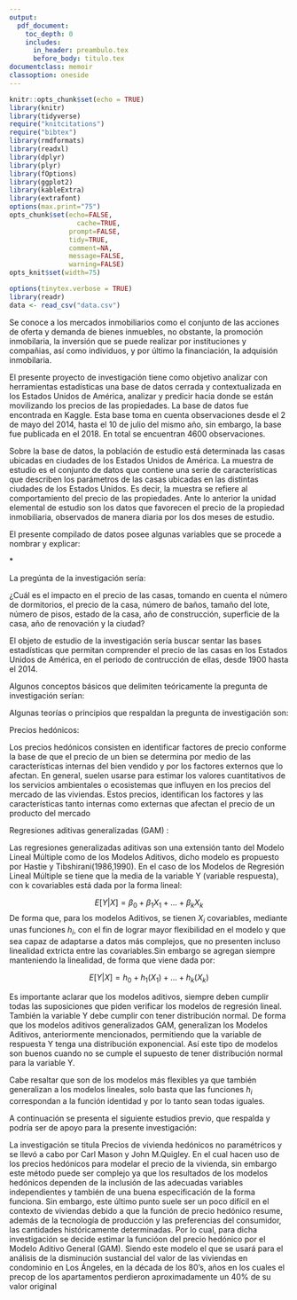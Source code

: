 ```yaml
---
output:
  pdf_document: 
    toc_depth: 0
    includes:
      in_header: preambulo.tex
      before_body: titulo.tex
documentclass: memoir
classoption: oneside
---
```


```r
knitr::opts_chunk$set(echo = TRUE)
library(knitr)
library(tidyverse)
require("knitcitations")
require("bibtex")
library(rmdformats)
library(readxl)
library(dplyr)
library(plyr)
library(fOptions)
library(ggplot2)
library(kableExtra)
library(extrafont)
options(max.print="75")
opts_chunk$set(echo=FALSE,
	             cache=TRUE,
               prompt=FALSE,
               tidy=TRUE,
               comment=NA,
               message=FALSE,
               warning=FALSE)
opts_knit$set(width=75)

options(tinytex.verbose = TRUE)
library(readr)
data <- read_csv("data.csv")
```

\fancyhead[LE,RO]{\slshape \rightmark}
\fancyhead[LO,RE]{\slshape \leftmark}
\lhead{CA-404 Modelos Lineales}
\rhead{\thepage}
\fancyfoot[C]{\thepage}

\tableofcontents*

\newpage
\chapter{Bitácora 1}

\section{Características de la Tabla de datos}

Se conoce a los mercados inmobiliarios como el conjunto de las acciones de oferta y demanda de bienes inmuebles, no obstante, la promoción inmobilaria, la inversión que se puede realizar por instituciones y compañias, así como individuos, y por último la financiación, la adquisión inmobilaria.

  El presente proyecto de investigación tiene como objetivo analizar con herramientas estadísticas
una base de datos cerrada y contextualizada en los Estados Unidos de América, analizar y predicir hacia donde se están movilizando los precios de las propiedades. La base de datos fue encontrada en Kaggle. Esta base toma en cuenta observaciones desde el 2 de mayo del 2014, hasta el 10 de julio del mismo año, sin embargo, la base fue publicada en el 2018. En total se encuentran 4600 observaciones.

  Sobre la base de datos, la población de estudio está determinada las casas ubicadas en ciudades de los Estados Unidos de América. La muestra de estudio es el conjunto de datos que contiene una serie de características que describen los parámetros de las casas ubicadas en las distintas ciudades de los Estados Unidos. Es decir, la muestra se refiere al comportamiento del precio de las propiedades. Ante lo anterior la unidad elemental de estudio son los datos que favorecen el precio de la propiedad inmobiliaria, observados de manera diaria por los dos meses de estudio.

  El presente compilado de datos posee algunas variables que se procede a nombrar y explicar:

\begin{itemize}
\item $date:$ La fecha en la cual se obtuvo los datos.
\item $price:$ El precio de la casa, expresado en dólares.
\item $bedrooms:$ Número de dormitorios.
\item $bathrooms:$ Número de baños
\item $sqftliving:$ Superficie habitable.
\item $sqftlot:$ Tamaño del lote.
\item $floors:$ Número de pisos, entrepisos aceptables.
\item $waterfront:$ Vista al mar, característica dicotómica.
\item $view:$ Vista, en la escala del 0 al 4.
\item $condition:$ Condición de la casa. en la escala del 1 al 5.
\item $sqftabove:$ Superficie de la casa.
\item $sqftbasement:$ Superficie del sótano, en caso de que posean uno.
\item $yrbuilt:$ Año de construcción.
\item $yrrenovation:$ Año de renovación, en caso de que hubiese.
\item $street:$ Dirección 
\item $city:$ Ciudad 
\item $staetzip:$ Código postal.
\item $country:$ País.
\end{itemize}

*\textbf{Las características del área se expresan en pies cuadrados.}

  La pregúnta de la investigación sería:

 ¿Cuál es el impacto en el precio de las casas, tomando  en cuenta el número de dormitorios, el precio de la casa, número de baños, tamaño del lote, número de pisos, estado de la casa, año de construcción, superficie de la casa, año de renovación y la ciudad? 

\section{Base técnica UVE}    
  El objeto de estudio de la investigación sería buscar sentar las bases estadísticas que permitan comprender el precio de las casas
en los Estados Unidos de América, en el periodo de contrucción de ellas, desde 1900 hasta el 2014.

  Algunos conceptos básicos que delimiten teóricamente la pregunta de investigación serían:

\begin{itemize}
\item Casa: El término significa la construcción de una o pocas plantas que están destinadas a habitarlas familias, caso opuesto con respecto a los edificios de múltiples departamentos o pisos, según la definición de la \citep{RAE}.

\item Precio de vivienda: Según \citet{Bueno}
el precio de una vivienda, el cual no es solo tarifa, si no, que es parte de varios componentes de distintos rango, según el momento del mercado. 

\item Superficie construida: Según la revista \citet{AD}, se le llama de esa forma, a la suma total de los metros cuadrados que están dentrp del perímetro de la casa.

\item Estado físico de vivienda: Según el \citet{INEC}, se define estado físico de la vivienda al estado de los componentes de la casa, como paredes, techo y el piso.

\item Dimensión del terreno: Según \citet{Maria}, el tamaño estánda de este es de 60 y los 84 metros cuadrados de terreno.

\item Valoración de propiedad: Según la \citet{Consultoria} la valoración de bienes muebles o inmuebles es un proceso requerido en diversidad de ámbitos administrativos, empresariales, judiciales, etc.

\item Plusvalía: \citet{Max} lo define como la diferencia entre el valor de uso y el valor de cambio, que resulta en un beneficio para el capitalista y es el motor del capitalismo.

\item Depreciación: La depreciación es la pérdida de valor de un bien como consecuencia de su desgaste con el paso del tiempo. \citep{Roberto}
\end{itemize}

Algunas teorías o principios que respaldan la pregunta de investigación son:

Precios hedónicos: 

Los precios hedónicos consisten en identificar factores de precio conforme la base de que el precio de un bien se determina por medio de las características internas del bien vendido y por los factores externos que lo afectan. En general, suelen usarse para estimar los valores cuantitativos de los servicios ambientales o ecosistemas que influyen en los precios del mercado de las viviendas. Estos precios, identifican los factores y las características tanto internas como externas que afectan el precio de un producto del mercado \citep{hedonicos}


Regresiones aditivas generalizadas (GAM) :

Las regresiones generalizadas aditivas son una extensión tanto del Modelo Lineal Múltiple como de los Modelos Aditivos, dicho modelo es propuesto por Hastie y Tibshirani(1986,1990). En el caso de los Modelos de Regresión Lineal Múltiple se tiene que la media de la variable Y (variable respuesta), con k covariables está dada por la forma lineal: \citep{GAM}

$$E[Y|X]= \beta _0 + \beta _1 X_1 + ... + \beta _k X_k$$
De forma que, para los modelos Aditivos, se tienen $X_i$ covariables, mediante unas funciones $h_i$, con el fin de lograr mayor flexibilidad en el modelo y que sea capaz de adaptarse a datos más complejos, que no presenten incluso linealidad extricta entre las covariables.Sin embargo se agregan siempre manteniendo la linealidad, de forma que viene dada por: \citep{GAM}

$$E[Y|X] = h_0 + h_1(X_1) + ... + h_k (X_k)$$

Es importante aclarar que los modelos aditivos, siempre deben cumplir todas las suposiciones que piden verificar los modelos de regresión lineal. También la variable Y debe cumplir con tener distribución normal. De forma que los modelos aditivos generalizados GAM, generalizan los Modelos Aditivos, anteriormente mencionados, permitiendo que la variable de respuesta Y tenga una distribución exponencial. Así este tipo de modelos son buenos cuando no se cumple el supuesto de tener distribución normal para la variable Y.\citep{GAM}

Cabe resaltar que son de los modelos más flexibles ya que también generalizan a los modelos lineales, solo basta que las funciones $h_i$ correspondan a la función identidad y por lo tanto sean todas iguales. \citep{GAM}

A continuación se presenta el siguiente estudios previo, que respalda y podría ser de apoyo para la presente investigación:

La investigación se titula Precios de vivienda hedónicos no paramétricos y se llevó a cabo por Carl Mason y John M.Quigley. En el cual hacen uso de los precios hedónicos para modelar el precio de la vivienda, sin embargo este método puede ser complejo ya que los resultados de los modelos hedónicos dependen de la inclusión de las adecuadas variables independientes y también de una buena especificación de la forma funciona. Sin embargo, este último punto suele ser un poco difícil en el contexto de viviendas debido a que la función de precio hedónico resume, además de la tecnología de producción y las preferencias del consumidor, las cantidades históricamente determinadas. Por lo cual, para dicha investigación se decide estimar la funcióon del precio hedónico por el Modelo Aditivo General (GAM). Siendo este modelo el que se usará para el análisis de la disminución sustancial del valor de las viviendas en condominio en Los Ángeles, en la década de los 80's, años en los cuales el precop de los apartamentos perdieron aproximadamente un 40\% de su valor original \citep{revistahedonicos}






\printbibliography
